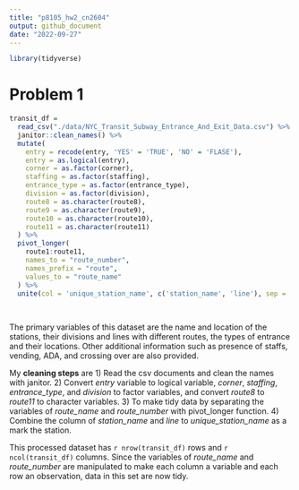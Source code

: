 ```yaml
---
title: "p8105_hw2_cn2604"
output: github_document
date: "2022-09-27"
---
```


```r
library(tidyverse)
```
# Problem 1
```r
transit_df = 
  read_csv("./data/NYC_Transit_Subway_Entrance_And_Exit_Data.csv") %>% 
  janitor::clean_names() %>% 
  mutate(
    entry = recode(entry, 'YES' = 'TRUE', 'NO' = 'FLASE'),
    entry = as.logical(entry),
    corner = as.factor(corner),
    staffing = as.factor(staffing),
    entrance_type = as.factor(entrance_type),
    division = as.factor(division),
    route8 = as.character(route8),
    route9 = as.character(route9),
    route10 = as.character(route10),
    route11 = as.character(route11)
  ) %>% 
  pivot_longer(
    route1:route11,
    names_to = "route_number",
    names_prefix = "route",
    values_to = "route_name"
  ) %>% 
  unite(col = 'unique_station_name', c('station_name', 'line'), sep = ' ')
  
  
```
The primary variables of this dataset are the name and location of the stations, their divisions and lines with different routes, the types of entrance and their locations. Other additional information such as presence of staffs, vending, ADA, and crossing over are also provided.

My __cleaning steps__ are 
1) Read the csv documents and clean the names with janitor.
2) Convert _entry_ variable to logical variable, _corner_, _staffing_, _entrance_type_, and _division_ to factor variables, and convert _route8_ to _route11_ to character variables.
3) To make tidy data by separating the variables of _route_name_ and _route_number_ with pivot_longer function.
4) Combine the column of _station_name_ and _line_ to _unique_station_name_ as a mark the station.

This processed dataset has `r nrow(transit_df)` rows and `r ncol(transit_df)` columns. Since the variables of  _route_name_ and _route_number_ are manipulated to make each column a variable and each row an observation, data in this set are now tidy. 
